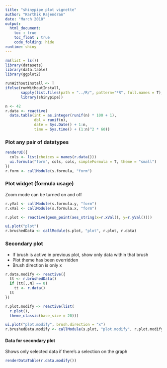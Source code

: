 ---
title: "shinypipe plot vignette"
author: "Karthik Rajendran"
date: "March 2018"
output: 
  html_document:
    toc : true
    toc_float : true
    code_folding: hide
runtime: shiny
---

```{r Library, include=F}
rm(list = ls())
library(datasets)
library(data.table)
library(ggplot2)

runWithoutInstall <- T
ifelse(runWithoutInstall,
       sapply(list.files(path = "../R/", pattern="*R", full.names = T), source),
       library(shinypipe))

n <- 42
r.data <- reactive(
  data.table(int = as.integer(runif(n) * 100 + 1), 
             dbl = runif(n),
             date = Sys.Date() + 1:n,
             time = Sys.time() + (1:n)^2 * 60))

```

### Plot any pair of datatypes


```{r}
renderUI({
  cols <- list(choices = names(r.data()))
  ui.formula("form", cols, cols, simpleFormula = T, theme = "small")
})
r.form <- callModule(s.formula, "form")
```

### Plot widget (formula usage)

Zoom mode can be turned on and off

```{r}

r.yVal <- callModule(s.formula.y, "form")
r.xVal <- callModule(s.formula.x, "form")

r.plot <- reactive(geom_point(aes_string(x=r.xVal(), y=r.yVal())))

ui.plot("plot")
r.brushedData <- callModule(s.plot, "plot", r.plot, r.data)

```

### Secondary plot

* If brush is active in previous plot, show only data within that brush
* Plot theme has been overridden
* Brush direction is only x


```{r}
r.data.modify <- reactive({
  tt <- r.brushedData()
  if (tt[,.N] == 0)
    tt <- r.data()
  tt
})

r.plot.modify <- reactive(list(
  r.plot(),
  theme_classic(base_size = 20)))

ui.plot("plot.modify", brush.direction = "x")
r.brushedData.modify <- callModule(s.plot, "plot.modify", r.plot.modify, r.data.modify)

```

#### Data for secondary plot

Shows only selected data if there's a selection on the graph

```{r}
renderDataTable(r.data.modify())
```
